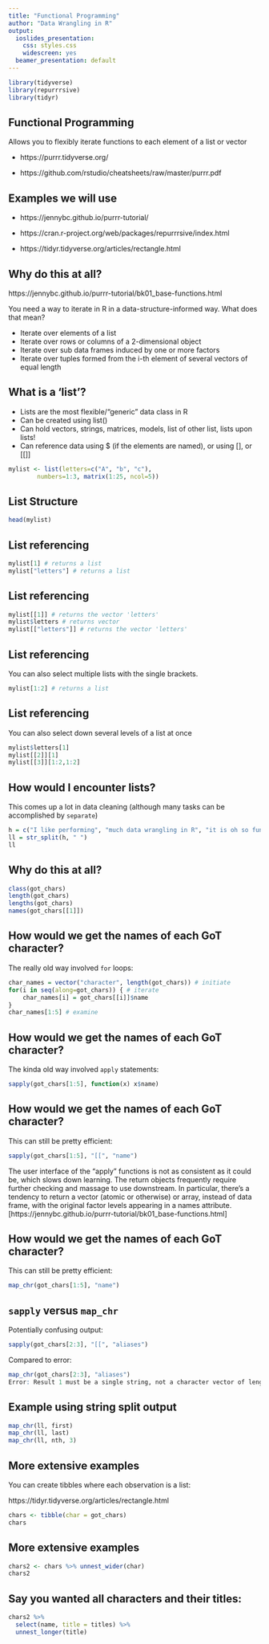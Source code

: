 ```yaml
---
title: "Functional Programming"
author: "Data Wrangling in R"
output:
  ioslides_presentation:
    css: styles.css
    widescreen: yes
  beamer_presentation: default
---
```


```r
library(tidyverse)
library(repurrrsive)
library(tidyr)
```

## Functional Programming

Allows you to flexibly iterate functions to each element of a list or vector

* https://purrr.tidyverse.org/

* https://github.com/rstudio/cheatsheets/raw/master/purrr.pdf

## Examples we will use

* https://jennybc.github.io/purrr-tutorial/

* https://cran.r-project.org/web/packages/repurrrsive/index.html

* https://tidyr.tidyverse.org/articles/rectangle.html

## Why do this at all?

https://jennybc.github.io/purrr-tutorial/bk01_base-functions.html

You need a way to iterate in R in a data-structure-informed way. What does that mean?

* Iterate over elements of a list
* Iterate over rows or columns of a 2-dimensional object
* Iterate over sub data frames induced by one or more factors
* Iterate over tuples formed from the i-th element of several vectors of equal length

## What is a 'list'?

* Lists are the most flexible/"generic" data class in R
* Can be created using list()
* Can hold vectors, strings, matrices, models, list of other list, lists upon lists!
* Can reference data using $ (if the elements are named), or using [], or [[]]

```r
mylist <- list(letters=c("A", "b", "c"), 
        numbers=1:3, matrix(1:25, ncol=5))
```

## List Structure

```r
head(mylist)
```

## List referencing

```r
mylist[1] # returns a list
mylist["letters"] # returns a list
```

## List referencing
  
```r
mylist[[1]] # returns the vector 'letters'
mylist$letters # returns vector
mylist[["letters"]] # returns the vector 'letters'
```

## List referencing

You can also select multiple lists with the single brackets. 

```r
mylist[1:2] # returns a list
```

## List referencing

You can also select down several levels of a list at once

```r
mylist$letters[1]
mylist[[2]][1]
mylist[[3]][1:2,1:2]
```

## How would I encounter lists?

This comes up a lot in data cleaning (although many tasks can be accomplished by `separate`)

```r
h = c("I like performing", "much data wrangling in R", "it is oh so fun")
ll = str_split(h, " ")
ll
```

## Why do this at all?

```r
class(got_chars)
length(got_chars)
lengths(got_chars)
names(got_chars[[1]])
```



## How would we get the names of each GoT character?

The really old way involved `for` loops:

```r
char_names = vector("character", length(got_chars)) # initiate
for(i in seq(along=got_chars)) { # iterate
    char_names[i] = got_chars[[i]]$name
}
char_names[1:5] # examine
```


## How would we get the names of each GoT character?

The kinda old way involved `apply` statements:

```r
sapply(got_chars[1:5], function(x) x$name)
```


## How would we get the names of each GoT character?

This can still be pretty efficient:

```r
sapply(got_chars[1:5], "[[", "name")
```

The user interface of the “apply” functions is not as consistent as it could be, which slows down learning. The return objects frequently require further checking and massage to use downstream. In particular, there’s a tendency to return a vector (atomic or otherwise) or array, instead of data frame, with the original factor levels appearing in a names attribute. [https://jennybc.github.io/purrr-tutorial/bk01_base-functions.html]


## How would we get the names of each GoT character?

This can still be pretty efficient:

```r
map_chr(got_chars[1:5], "name")
```

## `sapply` versus `map_chr`

Potentially confusing output:
```r
sapply(got_chars[2:3], "[[", "aliases")
```

Compared to error: 
```r
map_chr(got_chars[2:3], "aliases")
Error: Result 1 must be a single string, not a character vector of length 11

```

## Example using string split output

```r
map_chr(ll, first)
map_chr(ll, last)
map_chr(ll, nth, 3)
```


## More extensive examples

You can create tibbles where each observation is a list:

https://tidyr.tidyverse.org/articles/rectangle.html

```r
chars <- tibble(char = got_chars)
chars
```

## More extensive examples

```r
chars2 <- chars %>% unnest_wider(char)
chars2
```

## Say you wanted all characters and their titles:

```r
chars2 %>%
  select(name, title = titles) %>%
  unnest_longer(title)
```
